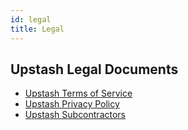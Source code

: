 ```yaml
---
id: legal
title: Legal
---
```


## Upstash Legal Documents

- [Upstash Terms of Service](https://upstash.com/trust/terms.pdf) 
- [Upstash Privacy Policy](https://upstash.com/trust/privacy.pdf) 
- [Upstash Subcontractors](https://upstash.com/trust/subprocessors.pdf) 

